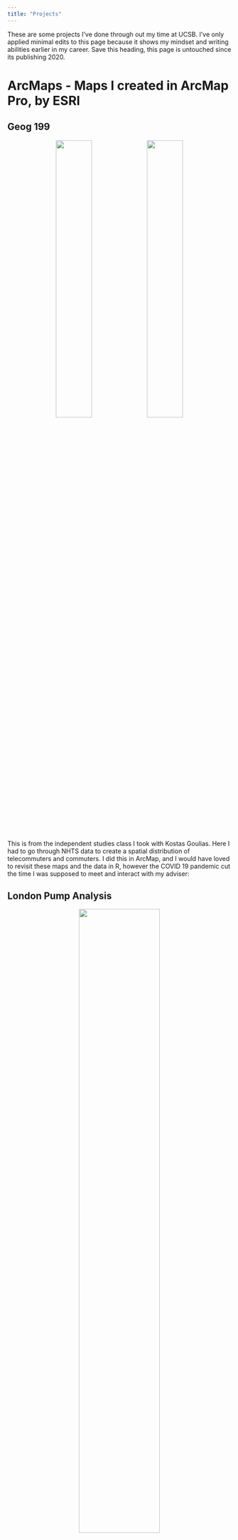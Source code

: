 ```yaml
---
title: "Projects"
---
```


These are some projects I've done through out my time at UCSB. I've only applied minimal edits to this page because it shows my mindset and writing abilities earlier in my career. Save this heading, this page is untouched since its publishing 2020.

# ArcMaps - Maps I created in ArcMap Pro, by ESRI

## Geog 199

<center>
![](img/CommuterMap.jpg){width=40%}
![](img/TelecommuterMap.jpg){width=40%}
</center>

This is from the independent studies class I took with Kostas Goulias. Here I had to go through NHTS data to create a spatial distribution of telecommuters and commuters. I did this in ArcMap, and I would have loved to revisit these maps and the data in R, however the COVID 19 pandemic cut the time I was supposed to meet and interact with my adviser:

## London Pump Analysis

<center>
![](img/Layout.png){width=60%}
</center>

Here is a map I created in a class at UCSB in which we digitally replicated the Broad Street cholera outbreak, a severe outbreak of cholera that occurred in 1854 near Broad Street in the Soho district of the City of Westminster, London, England. This was an assignment to get us used to the idea of solving problems using the power of GIS. After displaying the locations and numbers of deaths due to cholera, we deduced that the number of these deaths were exceptionally higher near sewage pumps, leading to the theory that these pumps were mismanaged/poorly inspected. These same deductions were the same found by John Snow (not the GOT version) who at that time had found the same results.


## UCSB's Geog 176 Series Result

<center>
![](img/Project_Poster.png)
<\center>

A poster I created with a fantastic group for my Geography 176C class, the final course in a Geographic Informational Sciences series. Here we had to collect all our own data and come up with a GIS related question/theory, display, and present our findings to our peers. 

# R - Maps and Research I conducted in R
##### *some basic aesthetics were created using InkScape

## Basic Research Map

<center>
![*](img/fourcombinedmaps.png){width=50%}
</center>

This is a basic bi-variate map displaying the case and death relationships to average county income. Here anything that is more red indicates a higher average income, and low average deaths while anything more blue indicates a higher death and case count in areas that have lower average income. There are two types of income data, household income and per capita income to see if there's any variation in results. The case and death counts have also been normalized to 100,000 people, which makes areas such as LA and San Francisco (areas with high counts but due to extremely high populations)

## Flooding Analysis Start Map

<center>
![](img/russian_river.png)
</center>

Here you see the beginnings of a flooding analysis raster. For fear accidentally sharing confidential resources and out of respect for my peers, I did not want to display data that is in the process of being published and is currently being researched. This is a basic map consisting of a DEM Raster and Poly lines representing the Russian River in California that is the beginning for flood prediction and analysis. 

![Back to home page](https://ryan-erickson911.github.io/personal_website/)